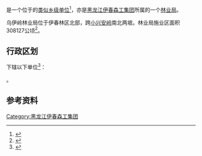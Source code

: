 {{中国乡级行政区|23/07/23/401/000
|行政区全称           = {{PAGENAMEBASE}}
|上级行政区           = [[黑龙江伊春森工集团|黑龙江伊春森工集团]]
|政府驻地             = [[汤旺县|汤旺县]][[乌伊岭镇|乌伊岭镇]]
}}

'''{{PAGENAMEBASE}}'''是一个位于{{PRC admin/fullname|23/07/23/401/000|3}}的[[类似乡级单位|类似乡级单位]]<ref>{{PRC admin/ref sgc|{{PRC admin/parent|23/07/23/401/000}}}}</ref>，亦是[[黑龙江伊春森工集团|黑龙江伊春森工集团]]所属的一个[[林业局|林业局]]。

乌伊岭林业局位于伊春林区北部，跨[[小兴安岭|小兴安岭]]南北两坡。林业局施业区面积308127公顷<ref>{{cite book |editor=伊春市地方志办公室 |title=伊春年鉴2006 |date=2006.11 |publisher=方志出版社 |isbn=7-80192-949-7}}</ref>。

== 行政区划 ==
{{PAGENAMEBASE}}下辖以下单位<ref>{{PRC admin/ref sgc|23/07/23/401/000}}</ref>：

{{PRC admin/children|23/07/23/401/000}}。

== 参考资料 ==
{{reflist}}

{{黑龙江行政区划小作品}}
{{PRC admin/navcat|23/07/23/401/000}}
{{中华人民共和国林业区划|伊}}

[[Category:黑龙江伊春森工集团|Category:黑龙江伊春森工集团]]